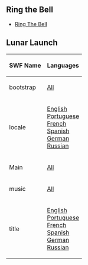 {{CPW|Lunar Launch|Força no Bico}}

==Ring the Bell==
*[[Media:RingTheBell.swf|Ring The Bell]]

==Lunar Launch==
<center>
{|class="wikitable" border="1"
!SWF Name
!Languages
|-
|bootstrap||[[Media:GamesBellBootstrap.swf|All]]
|-
|locale||[[Media:GamesBellLangENLocale.swf|English]]<br>[[Media:GamesBellLangPTLocale.swf|Portuguese]]<br>[[Media:GamesBellLangFRLocale.swf|French]]<br>[[Media:GamesBellLangESLocale.swf|Spanish]]<br>[[Media:GamesBellLangDELocale.swf|German]]<br>[[Media:GamesBellLangRULocale.swf|Russian]]
|-
|Main||[[Media:GamesBellMain.swf|All]]
|-
|music||[[Media:Music614.swf|All]]
|-
|title||[[Media:GamesBellLangENTitle.swf|English]]<br>[[Media:GamesBellLangPTTitle.swf|Portuguese]]<br>[[Media:GamesBellLangFRTitle.swf|French]]<br>[[Media:GamesBellLangESTitle.swf|Spanish]]<br>[[Media:GamesBellLangDETitle.swf|German]]<br>[[Media:GamesBellLangRUTitle.swf|Russian]]
|}
</center>